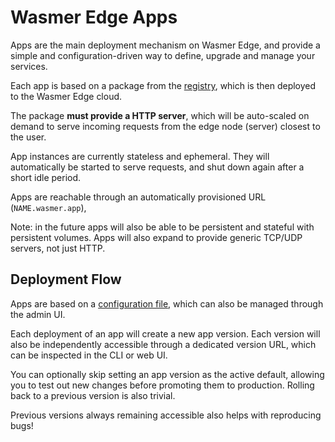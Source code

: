 
# Wasmer Edge Apps

Apps are the main deployment mechanism on Wasmer Edge, and provide a simple and
configuration-driven way to define, upgrade and manage your services.

Each app is based on a package from the [registry](/registry), which is then
deployed to the Wasmer Edge cloud.

The package **must provide a HTTP server**, which will be auto-scaled on demand to
serve incoming requests from the edge node (server) closest to the user. 

App instances are currently stateless and ephemeral. They will automatically
be started to serve requests, and shut down again after a short idle period.

Apps are reachable through an automatically provisioned URL (`NAME.wasmer.app`), 

<Callout type='info'>
Note: in the future apps will also be able to be persistent and stateful with persistent volumes.
Apps will also expand to provide generic TCP/UDP servers, not just HTTP.
</Callout>

## Deployment Flow

Apps are based on a [configuration file](../configuration/app-configuration), which
can also be managed through the admin UI.

Each deployment of an app will create a new app version. Each version will also
be independently accessible through a dedicated version URL, which can be inspected
in the CLI or web UI.

You can optionally skip setting an app version as the active default, allowing
you to test out new changes before promoting them to production.
Rolling back to a previous version is also trivial.

Previous versions always remaining accessible also helps with reproducing bugs!
